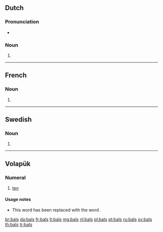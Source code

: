 {{also|BALs|bals|bāls}}
==Dutch==

===Pronunciation===
* {{audio|Nl-bals.ogg|Audio|lang=nl}}

===Noun===
{{head|nl|noun plural form}}

# {{nl-noun form of|pl|bal}}

----

==French==

===Noun===
{{head|fr|noun plural form|g=m}}

# {{plural of|bal|lang=fr}}

----

==Swedish==

===Noun===
{{head|sv|noun form}}

# {{sv-noun-form-indef-gen|bal}}

----

==Volapük==

===Numeral===
{{head|vo|numeral}}

# {{label|vo|obsolete|cardinal}} [[ten]]

====Usage notes====
* This word has been replaced with the word {{m|vo|deg}}.

[[br:bals]]
[[da:bals]]
[[fr:bals]]
[[lt:bals]]
[[mg:bals]]
[[nl:bals]]
[[pl:bals]]
[[pt:bals]]
[[ru:bals]]
[[sv:bals]]
[[th:bals]]
[[tr:bals]]